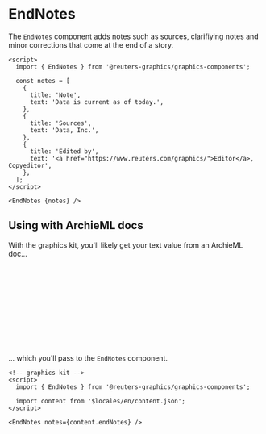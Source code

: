 

<Meta of={EndNotesStories} />

# EndNotes

The `EndNotes` component adds notes such as sources, clarifiying notes and minor corrections that come at the end of a story.

```svelte
<script>
  import { EndNotes } from '@reuters-graphics/graphics-components';

  const notes = [
    {
      title: 'Note',
      text: 'Data is current as of today.',
    },
    {
      title: 'Sources',
      text: 'Data, Inc.',
    },
    {
      title: 'Edited by',
      text: '<a href="https://www.reuters.com/graphics/">Editor</a>, Copyeditor',
    },
  ];
</script>

<EndNotes {notes} />
```

<Canvas of={EndNotesStories.Demo} />

## Using with ArchieML docs

With the graphics kit, you'll likely get your text value from an ArchieML doc...

```yaml
# ArchieML doc
[endNotes]
title: Note
text: Data is current as of today

title: Sources
text: Data, Inc.

title: Edited by
text: Editor, Copyeditor
[]
```

... which you'll pass to the `EndNotes` component.

```svelte
<!-- graphics kit -->
<script>
  import { EndNotes } from '@reuters-graphics/graphics-components';

  import content from '$locales/en/content.json';
</script>

<EndNotes notes={content.endNotes} />
```

<Canvas of={EndNotesStories.Demo} />
